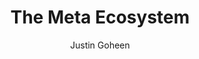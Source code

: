 ---
title: The Meta Ecosystem
publishedAt: 2025-02-01
tag: meta ai
summary: a guide for pytorch, llama, llama stack, and react
author: Justin Goheen
---